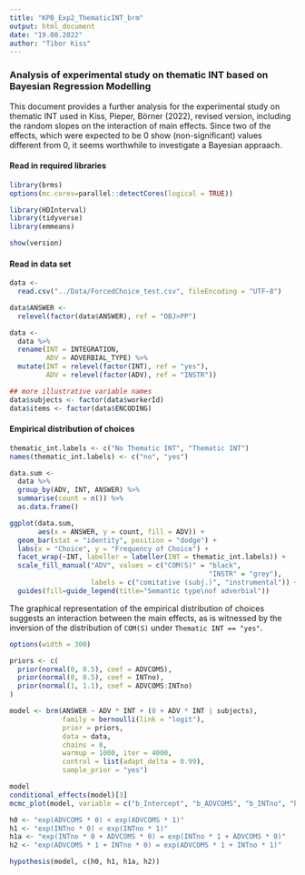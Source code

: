 ```yaml
---
title: "KPB_Exp2_ThematicINT_brm"
output: html_document
date: "19.08.2022"
author: "Tibor Kiss"
---
```


### Analysis of experimental study on thematic INT based on Bayesian Regression Modelling

This document provides a further analysis for the experimental study on thematic INT used in Kiss, Pieper, Börner (2022), revised version, including the random slopes on the interaction of main effects. Since two of the effects, which were expected to be 0 show (non-significant) values different from 0, it seems worthwhile to investigate a Bayesian appraach.

#### Read in required libraries

```r
library(brms)
options(mc.cores=parallel::detectCores(logical = TRUE))

library(HDInterval)
library(tidyverse)
library(emmeans)

show(version)
```

#### Read in data set


```r
data <- 
  read.csv("../Data/ForcedChoice_test.csv", fileEncoding = "UTF-8")

data$ANSWER <- 
  relevel(factor(data$ANSWER), ref = "OBJ>PP")

data <-
  data %>%
  rename(INT = INTEGRATION,
         ADV = ADVERBIAL_TYPE) %>%
  mutate(INT = relevel(factor(INT), ref = "yes"),
         ADV = relevel(factor(ADV), ref = "INSTR"))

## more illustrative variable names
data$subjects <- factor(data$workerId)
data$items <- factor(data$ENCODING)

```

#### Empirical distribution of choices


```r

thematic_int.labels <- c("No Thematic INT", "Thematic INT")
names(thematic_int.labels) <- c("no", "yes")

data.sum <- 
  data %>%
  group_by(ADV, INT, ANSWER) %>%
  summarise(count = n()) %>%
  as.data.frame()

ggplot(data.sum,
       aes(x = ANSWER, y = count, fill = ADV)) +
  geom_bar(stat = "identity", position = "dodge") +
  labs(x = "Choice", y = "Frequency of Choice") + 
  facet_wrap(~INT, labeller = labeller(INT = thematic_int.labels)) +
  scale_fill_manual("ADV", values = c("COM(S)" = "black",
                                                 "INSTR" = "grey"),
                    labels = c("comitative (subj.)", "instrumental")) +
  guides(fill=guide_legend(title="Semantic type\nof adverbial")) 

```

The graphical representation of the empirical distribution of choices suggests an interaction between the main effects, as is witnessed by the inversion of the distribution of `COM(S)` under `Thematic INT == "yes"`. 

```r

options(width = 300)

priors <- c(
  prior(normal(0, 0.5), coef = ADVCOMS),
  prior(normal(0, 0.5), coef = INTno),
  prior(normal(1, 1.1), coef = ADVCOMS:INTno)
)

model <- brm(ANSWER ~ ADV * INT + (0 + ADV * INT | subjects),
             family = bernoulli(link = "logit"),
             prior = priors,
             data = data,
             chains = 8,
             warmup = 1000, iter = 4000,
             control = list(adapt_delta = 0.99),
             sample_prior = "yes")

model
conditional_effects(model)[3]
mcmc_plot(model, variable = c("b_Intercept", "b_ADVCOMS", "b_INTno", "b_ADVCOMS:INTno"), type = "dens")

h0 <- "exp(ADVCOMS * 0) < exp(ADVCOMS * 1)"
h1 <- "exp(INTno * 0) < exp(INTno * 1)"
h1a <- "exp(INTno * 0 + ADVCOMS * 0) = exp(INTno * 1 + ADVCOMS * 0)"
h2 <- "exp(ADVCOMS * 1 + INTno * 0) = exp(ADVCOMS * 1 + INTno * 1)"

hypothesis(model, c(h0, h1, h1a, h2))
```